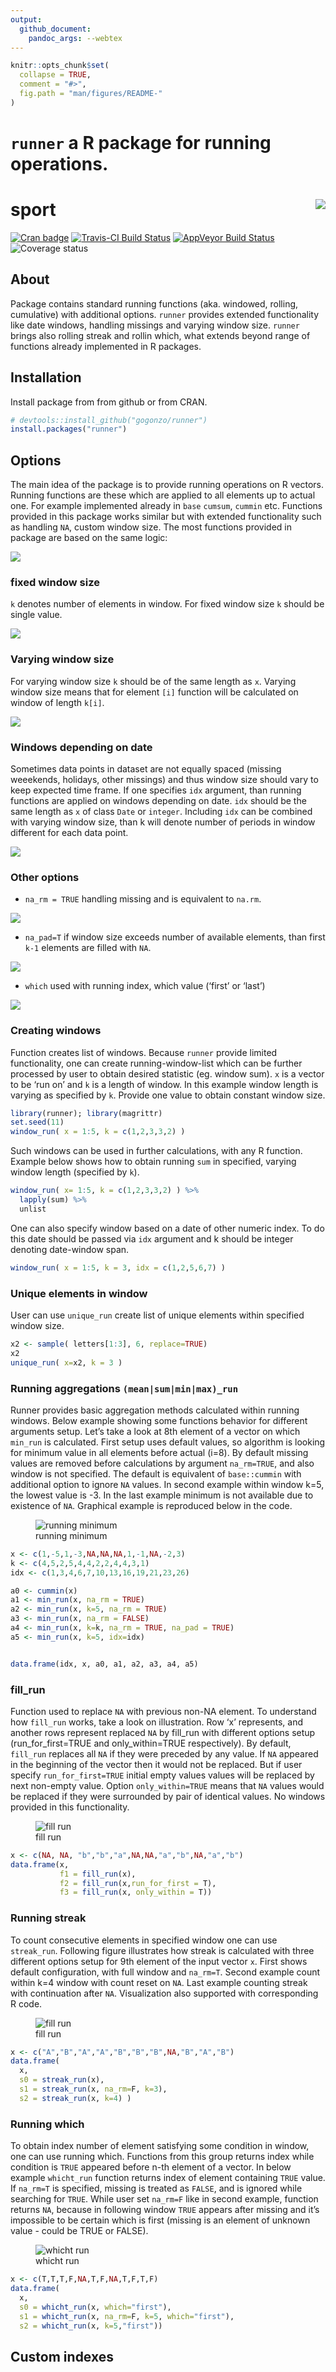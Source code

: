 ```yaml
---
output:
  github_document:
    pandoc_args: --webtex
---
```

```r
knitr::opts_chunk$set(
  collapse = TRUE,
  comment = "#>",
  fig.path = "man/figures/README-"
)
```

# `runner` a R package for running operations.

# sport <img src="vignettes/images/hexlogo.png" align="right" />

[![Cran badge](https://cranlogs.r-pkg.org/badges/runner)](https://cran.r-project.org/web/packages/runner/index.html)
[![Travis-CI Build Status](https://travis-ci.org/gogonzo/runner.svg?branch=master)](https://travis-ci.org/gogonzo/runner)
[![AppVeyor Build Status](https://ci.appveyor.com/api/projects/status/github/gogonzo/runner?branch=master&svg=true)](https://ci.appveyor.com/project/gogonzo/runner)
![Coverage status](https://codecov.io/gh/gogonzo/runner/branch/master/graph/badge.svg)

## About
Package contains standard running functions (aka. windowed, rolling, cumulative) with additional options. `runner` provides extended functionality like date windows, handling missings and varying window size. `runner` brings also rolling streak and rollin which, what extends beyond range of functions already implemented in R packages.

## Installation

Install package from from github or from CRAN.

```r
# devtools::install_github("gogonzo/runner")
install.packages("runner")
```

## Options
The main idea of the package is to provide running operations on R vectors. Running functions are these which are applied to all elements up to actual one. For example implemented already in `base` `cumsum`, `cummin` etc. Functions provided in this package works similar but with extended functionality such as handling `NA`, custom window size. The most functions provided in package are based on the same logic:  

![](vignettes/images/runner_api.png)

### fixed window size
`k` denotes number of elements in window. For fixed window size `k` should be single value.

![](vignettes/images/options_window_size.png)

### Varying window size
For varying window size `k` should be of the same length as `x`. Varying window size means that for element `[i]` function will be calculated on window of length `k[i]`.

![](vignettes/images/options_window_size_varying.png)

### Windows depending on date
Sometimes data points in dataset are not equally spaced (missing weeekends, holidays, other missings) and thus window size should vary to keep expected time frame.  If one specifies `idx` argument, than running functions are applied on windows depending on date. `idx` should be the same length as `x` of class `Date` or `integer`. Including `idx` can be combined with varying window size, than k will denote number of periods in window different for each data point.

![](vignettes/images/options_idx.png)


### Other options
- `na_rm = TRUE` handling missing and is equivalent to `na.rm`.

![](vignettes/images/options_na_rm.png)

- `na_pad=T` if window size exceeds number of available elements, than first `k-1` elements are filled with `NA`.  

![](vignettes/images/options_na_pad.png)

- `which` used with running index, which value ('first' or 'last')

![](vignettes/images/options_which_first_last.png)

### Creating windows
Function creates list of windows. Because `runner` provide limited functionality, one can create running-window-list which can be further processed by user to obtain desired statistic (eg. window sum). `x` is a vector to be 'run on' and `k` is a length of window. In this example window length is varying as specified by `k`. Provide one value to obtain constant window size.

```r
library(runner); library(magrittr)
set.seed(11)
window_run( x = 1:5, k = c(1,2,3,3,2) )
```

Such windows can be used in further calculations, with any R function. Example below shows how to obtain running `sum` in specified, varying window length (specified by `k`).

```r
window_run( x= 1:5, k = c(1,2,3,3,2) ) %>%
  lapply(sum) %>%
  unlist
```

One can also specify window based on a date of other numeric index. To do this date should be passed via `idx` argument and k should be integer denoting date-window span. 

```r
window_run( x = 1:5, k = 3, idx = c(1,2,5,6,7) ) 
```

### Unique elements in window
User can use `unique_run` create list of unique elements within specified window size.
```r
x2 <- sample( letters[1:3], 6, replace=TRUE)
x2 
unique_run( x=x2, k = 3 )
```

### Running aggregations `(mean|sum|min|max)_run`

Runner provides basic aggregation methods calculated within running windows. Below example showing some functions behavior for different arguments setup. Let's take a look at 8th element of a vector on which `min_run` is calculated. 
First setup uses default values, so algorithm is looking for minimum value in all elements before actual (i=8). By default missing values are removed before calculations by argument `na_rm=TRUE`, and also window is not specified. The default is equivalent of `base::cummin` with additional option to ignore `NA` values. In second example within window k=5, the lowest value is -3. In the last example minimum is not available due to existence of `NA`. Graphical example is reproduced below in the code.

![running minimum](vignettes/images/running_minimum.png)

```r
x <- c(1,-5,1,-3,NA,NA,NA,1,-1,NA,-2,3)
k <- c(4,5,2,5,4,4,2,2,4,4,3,1)
idx <- c(1,3,4,6,7,10,13,16,19,21,23,26)

a0 <- cummin(x)
a1 <- min_run(x, na_rm = TRUE)
a2 <- min_run(x, k=5, na_rm = TRUE)
a3 <- min_run(x, na_rm = FALSE)
a4 <- min_run(x, k=k, na_rm = TRUE, na_pad = TRUE)
a5 <- min_run(x, k=5, idx=idx)


data.frame(idx, x, a0, a1, a2, a3, a4, a5)
```


### fill_run
Function used to replace `NA` with previous non-NA element. To understand how `fill_run` works, take a look on illustration. Row 'x' represents, and another rows represent replaced `NA` by fill_run with different options setup (run_for_first=TRUE and only_within=TRUE respectively). By default, `fill_run` replaces all `NA` if they were preceded by any value. If `NA` appeared in the beginning of the vector then it would not be replaced. But if user specify `run_for_first=TRUE` initial empty values values will be replaced by next non-empty value. Option `only_within=TRUE` means that `NA` values would be replaced if they were surrounded by pair of identical values. No windows provided in this functionality.

![fill run](vignettes/images/fill_run.png)

```r
x <- c(NA, NA, "b","b","a",NA,NA,"a","b",NA,"a","b")
data.frame(x, 
           f1 = fill_run(x), 
           f2 = fill_run(x,run_for_first = T), 
           f3 = fill_run(x, only_within = T))
```

### Running streak

To count consecutive elements in specified window one can use `streak_run`. Following figure illustrates how streak is calculated with three different options setup for 9th element of the input vector `x`. First shows default configuration, with full window and `na_rm=T`. Second example count within k=4 window with count reset on `NA`. Last example counting streak with continuation after `NA`. Visualization also supported with corresponding R code.

![fill run](vignettes/images/running_streaks.png)

```r
x <- c("A","B","A","A","B","B","B",NA,"B","A","B")
data.frame(
  x, 
  s0 = streak_run(x),
  s1 = streak_run(x, na_rm=F, k=3),
  s2 = streak_run(x, k=4) )
```

### Running which
To obtain index number of element satisfying some condition in window, one can use running which. Functions from this group returns index while condition is `TRUE` appeared before n-th element of a vector. In below example `whicht_run` function returns index of element containing `TRUE` value. If `na_rm=T` is specified, missing is treated as `FALSE`, and is ignored while searching for `TRUE`. While user set `na_rm=F` like in second example, function returns `NA`, because in following window `TRUE` appears after missing and it's impossible to be certain which is first (missing is an element of unknown value - could be TRUE or FALSE). 

![whicht run](vignettes/images/running_which_more.png)

```r
x <- c(T,T,T,F,NA,T,F,NA,T,F,T,F)
data.frame(
  x, 
  s0 = whicht_run(x, which="first"),
  s1 = whicht_run(x, na_rm=F, k=5, which="first"),
  s2 = whicht_run(x, k=5,"first"))

```

## Custom indexes
